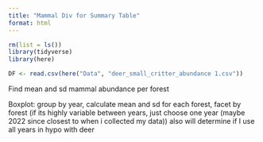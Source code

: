 ```yaml
---
title: "Mammal Div for Summary Table"
format: html
---
```


```r
rm(list = ls())
library(tidyverse)
library(here)

DF <- read.csv(here("Data", "deer_small_critter_abundance 1.csv"))
```

Find mean and sd mammal abundance per forest 

Boxplot: group by year, calculate mean and sd for each forest, facet by forest (if its highly variable between years, just choose one year (maybe 2022 since closest to when i collected my data)) also will determine if I use all years in hypo with deer 